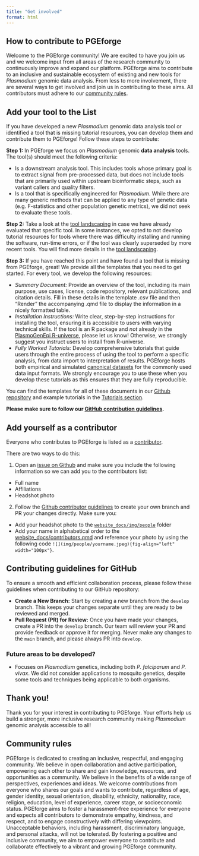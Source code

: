 ```yaml
---
title: "Get involved"
format: html
---
```


## How to contribute to PGEforge
Welcome to the PGEforge community! We are excited to have you join us and we welcome input from all areas of the research community to continuously improve and expand our platform. PGEforge aims to contribute to an inclusive and sustainable ecosystem of existing and new tools for *Plasmodium* genomic data analysis. From less to more involvement, there are several ways to get involved and join us in contributing to these aims. All contributors must adhere to our [community rules](#community-rules).

## Add your tool to the List

If you have developed a new *Plasmodium* genomic data analysis tool or identified a tool that is missing tutorial resources, you can develop them and contribute them to PGEforge! Follow these steps to contribute: 

**Step 1:**
In PGEforge we focus on *Plasmodium* genomic **data analysis** tools. The tool(s) should meet the following criteria: 

- Is a downstream analysis tool. This includes tools whose primary goal is to extract signal from pre-processed data, but does not include tools that are primarily used within upstream bioinformatic steps, such as variant callers and quality filters.
- Is a tool that is specifically engineered for *Plasmodium*. While there are many generic methods that can be applied to any type of genetic data (e.g. F-statistics and other population genetic metrics), we did not seek to evaluate these tools.

**Step 2:**
Take a look at the [tool landscaping](tool_landscaping.qmd) in case we have already evaluated that specific tool. In some instances, we opted to not develop tutorial resources for tools where there was difficulty installing and running the software, run-time errors, or if the tool was clearly superseded by more recent tools. You will find more details in the [tool landscaping](tool_landscaping.qmd).

**Step 3:**
If you have reached this point and have found a tool that is missing from PGEforge, great! We provide all the templates that you need to get started. For every tool, we develop the following resources:  

  - *Summary Document:* Provide an overview of the tool, including its main purpose, use cases, license, code repository, relevant publications, and citation details. Fill in these details in the template .csv file and then "Render" the accompanying .qmd file to display the information in a nicely formatted table. 
  - *Installation Instructions:* Write clear, step-by-step instructions for installing the tool, ensuring it is accessible to users with varying technical skills. If the tool is an R package and *not* already in the [PlasmoGenEpi R-universe](R_universe.qmd), please let us know! Otherwise, we strongly suggest you instruct users to install from R-universe.
  - *Fully Worked Tutorials:* Develop comprehensive tutorials that guide users through the entire process of using the tool to perform a specific analysis, from data import to interpretation of results. PGEforge hosts both empirical and simulated [canonical datasets](data_description.qmd) for the commonly used data input formats. We strongly encourage you to use these when you develop these tutorials as this ensures that they are fully reproducible. 

You can find the templates for all of these documents in our [Github repository](https://github.com/mrc-ide/PGEforge/tree/main/tutorials/Template) and example tutorials in the [Tutorials section](tutorials_overview.qmd).

**Please make sure to follow our [GitHub contribution guidelines](#contributing-guidelines-for-github).**


## Add yourself as a contributor
Everyone who contributes to PGEforge is listed as a [contributor](contributors.qmd). 

There are two ways to do this:

1. Open an [issue on Github](https://github.com/mrc-ide/PGEforge/issues/new) and make sure you include the following information so we can add you to the contributors list:

- Full name
- Affiliations
- Headshot photo

2. Follow the [Github contributor guidelines](#contributing-guidelines-for-github) to create your own branch and PR your changes directly. Make sure you:

- Add your headshot photo to the [`website_docs/img/people`](https://github.com/mrc-ide/PGEforge/tree/main/website_docs/img/people) folder
- Add your name in alphabetical order to the [website_docs/contributors.qmd](https://github.com/mrc-ide/PGEforge/blob/main/website_docs/contributors.qmd) and reference your photo by using the following code ```![](img/people/yourname.jpeg){fig-align="left" width="100px"}```.

## Contributing guidelines for GitHub

To ensure a smooth and efficient collaboration process, please follow these guidelines when contributing to our GitHub repository:

- **Create a New Branch:** Start by creating a new branch from the `develop` branch. This keeps your changes separate until they are ready to be reviewed and merged.
- **Pull Request (PR) for Review:** Once you have made your changes, create a PR into the `develop` branch. Our team will review your PR and provide feedback or approve it for merging. Never make any changes to the `main` branch, and please always PR into `develop`.

### Future areas to be developed?
- Focuses on *Plasmodium* genetics, including both *P. falciparum* and *P. vivax*. We did not consider applications to mosquito genetics, despite some tools and techniques being applicable to both organisms. 

## Thank you! 
Thank you for your interest in contributing to PGEforge. Your efforts help us build a stronger, more inclusive research community making *Plasmodium* genomic analysis accessible to all!

## Community rules
PGEforge is dedicated to creating an inclusive, respectful, and engaging community. We believe in open collaboration and active participation, empowering each other to share and gain knowledge, resources, and opportunities as a community. We believe in the benefits of a wide range of perspectives, experiences and ideas. We welcome contributions from everyone who shares our goals and wants to contribute, regardless of age, gender identity, sexual orientation, disability, ethnicity, nationality, race, religion, education, level of experience, career stage, or socioeconomic status. PGEforge aims to foster a harassment-free experience for everyone and expects all contributors to demonstrate empathy, kindness, and respect, and to engage constructively with differing viewpoints. Unacceptable behaviors, including harassment, discriminatory language, and personal attacks, will not be tolerated. By fostering a positive and inclusive community, we aim to empower everyone to contribute and collaborate effectively to a vibrant and growing PGEforge community. 
